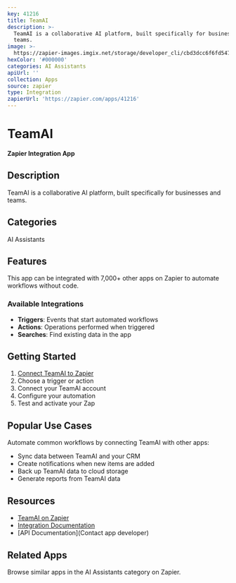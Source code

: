 ```yaml
---
key: 41216
title: TeamAI
description: >-
  TeamAI is a collaborative AI platform, built specifically for businesses and
  teams.
image: >-
  https://zapier-images.imgix.net/storage/developer_cli/cbd3dcc6f6fd547a77835f2577d3acea.png?auto=format%2Ccompress&ixlib=python-3.0.0&q=50
hexColor: '#000000'
categories: AI Assistants
apiUrl: ''
collection: Apps
source: zapier
type: Integration
zapierUrl: 'https://zapier.com/apps/41216'
---
```

# TeamAI

**Zapier Integration App**

## Description

TeamAI is a collaborative AI platform, built specifically for businesses and teams.

## Categories

AI Assistants

## Features

This app can be integrated with 7,000+ other apps on Zapier to automate workflows without code.

### Available Integrations

- **Triggers**: Events that start automated workflows
- **Actions**: Operations performed when triggered
- **Searches**: Find existing data in the app

## Getting Started

1. [Connect TeamAI to Zapier](https://zapier.com/apps/41216)
2. Choose a trigger or action
3. Connect your TeamAI account
4. Configure your automation
5. Test and activate your Zap

## Popular Use Cases

Automate common workflows by connecting TeamAI with other apps:

- Sync data between TeamAI and your CRM
- Create notifications when new items are added
- Back up TeamAI data to cloud storage
- Generate reports from TeamAI data

## Resources

- [TeamAI on Zapier](https://zapier.com/apps/41216)
- [Integration Documentation](https://zapier.com/apps/41216/integrations)
- [API Documentation](Contact app developer)

## Related Apps

Browse similar apps in the AI Assistants category on Zapier.
